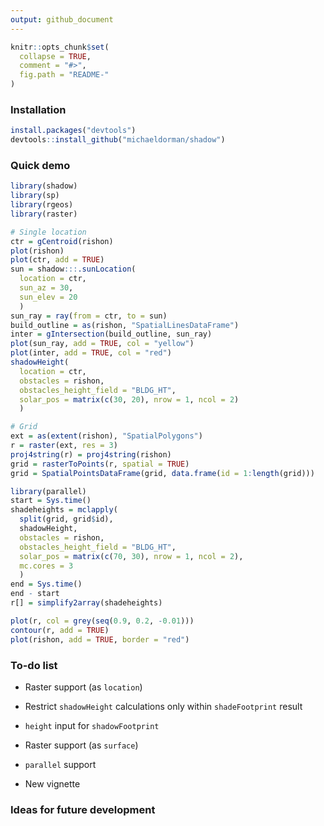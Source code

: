 ```yaml
---
output: github_document
---
```


<!-- README.md is generated from README.Rmd. Please edit that file -->

```r
knitr::opts_chunk$set(
  collapse = TRUE,
  comment = "#>",
  fig.path = "README-"
)
```

### Installation

```r
install.packages("devtools")
devtools::install_github("michaeldorman/shadow")
```

### Quick demo

```r
library(shadow)
library(sp)
library(rgeos)
library(raster)

# Single location
ctr = gCentroid(rishon)
plot(rishon)
plot(ctr, add = TRUE)
sun = shadow:::.sunLocation(
  location = ctr, 
  sun_az = 30, 
  sun_elev = 20
  )
sun_ray = ray(from = ctr, to = sun)
build_outline = as(rishon, "SpatialLinesDataFrame")
inter = gIntersection(build_outline, sun_ray)
plot(sun_ray, add = TRUE, col = "yellow")
plot(inter, add = TRUE, col = "red")
shadowHeight(
  location = ctr, 
  obstacles = rishon, 
  obstacles_height_field = "BLDG_HT", 
  solar_pos = matrix(c(30, 20), nrow = 1, ncol = 2)
  )
```

```r
# Grid
ext = as(extent(rishon), "SpatialPolygons")
r = raster(ext, res = 3)
proj4string(r) = proj4string(rishon)
grid = rasterToPoints(r, spatial = TRUE)
grid = SpatialPointsDataFrame(grid, data.frame(id = 1:length(grid)))

library(parallel)
start = Sys.time()
shadeheights = mclapply(
  split(grid, grid$id),
  shadowHeight,
  obstacles = rishon, 
  obstacles_height_field = "BLDG_HT", 
  solar_pos = matrix(c(70, 30), nrow = 1, ncol = 2),
  mc.cores = 3
  )
end = Sys.time()
end - start
r[] = simplify2array(shadeheights)

plot(r, col = grey(seq(0.9, 0.2, -0.01)))
contour(r, add = TRUE)
plot(rishon, add = TRUE, border = "red")
```

### To-do list

- Raster support (as `location`)

- Restrict `shadowHeight` calculations only within `shadeFootprint` result

- `height` input for `shadowFootprint`

- Raster support (as `surface`)

- `parallel` support

- New vignette

### Ideas for future development







